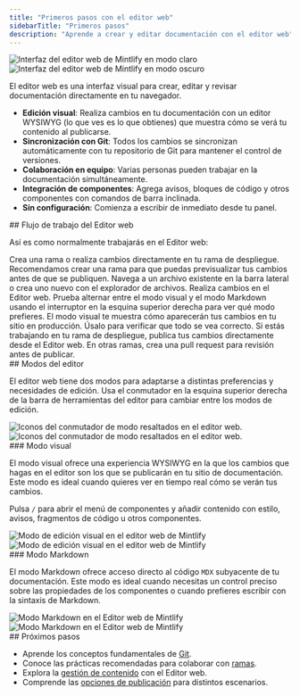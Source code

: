 ```yaml
---
title: "Primeros pasos con el editor web"
sidebarTitle: "Primeros pasos"
description: "Aprende a crear y editar documentación con el editor web"
---
```


<img className="block dark:hidden my-0 pointer-events-none" src="/images/editor/editor-light.png" alt="Interfaz del editor web de Mintlify en modo claro" />

<img className="hidden dark:block my-0 pointer-events-none" src="/images/editor/editor-dark.png" alt="Interfaz del editor web de Mintlify en modo oscuro" />

El editor web es una interfaz visual para crear, editar y revisar documentación directamente en tu navegador.

* **Edición visual**: Realiza cambios en tu documentación con un editor WYSIWYG (lo que ves es lo que obtienes) que muestra cómo se verá tu contenido al publicarse.
* **Sincronización con Git**: Todos los cambios se sincronizan automáticamente con tu repositorio de Git para mantener el control de versiones.
* **Colaboración en equipo**: Varias personas pueden trabajar en la documentación simultáneamente.
* **Integración de componentes**: Agrega avisos, bloques de código y otros componentes con comandos de barra inclinada.
* **Sin configuración**: Comienza a escribir de inmediato desde tu panel.

<div id="web-editor-workflow">
  ## Flujo de trabajo del Editor web
</div>

Así es como normalmente trabajarás en el Editor web:

<Steps>
  <Step title="Elige tu rama">
    Crea una rama o realiza cambios directamente en tu rama de despliegue. Recomendamos crear una rama para que puedas previsualizar tus cambios antes de que se publiquen.
  </Step>

  <Step title="Abre tu archivo">
    Navega a un archivo existente en la barra lateral o crea uno nuevo con el explorador de archivos.
  </Step>

  <Step title="Edita tu contenido">
    Realiza cambios en el Editor web. Prueba alternar entre el modo visual y el modo Markdown usando el interruptor en la esquina superior derecha para ver qué modo prefieres.
  </Step>

  <Step title="Previsualiza tus cambios">
    El modo visual te muestra cómo aparecerán tus cambios en tu sitio en producción. Úsalo para verificar que todo se vea correcto.
  </Step>

  <Step title="Publica tus cambios">
    Si estás trabajando en tu rama de despliegue, publica tus cambios directamente desde el Editor web. En otras ramas, crea una pull request para revisión antes de publicar.
  </Step>
</Steps>

<div id="editor-modes">
  ## Modos del editor
</div>

El editor web tiene dos modos para adaptarse a distintas preferencias y necesidades de edición. Usa el conmutador en la esquina superior derecha de la barra de herramientas del editor para cambiar entre los modos de edición.

<Frame>
  <img src="/images/editor/mode-toggle-light.png" alt="Iconos del conmutador de modo resaltados en el editor web." className="block dark:hidden" />

  <img src="/images/editor/mode-toggle-dark.png" alt="Iconos del conmutador de modo resaltados en el editor web." className="hidden dark:block" />
</Frame>

<div id="visual-mode">
  ### Modo visual
</div>

El modo visual ofrece una experiencia WYSIWYG en la que los cambios que hagas en el editor son los que se publicarán en tu sitio de documentación. Este modo es ideal cuando quieres ver en tiempo real cómo se verán tus cambios.

Pulsa `/` para abrir el menú de componentes y añadir contenido con estilo, avisos, fragmentos de código u otros componentes.

<Frame>
  <img src="/images/editor/visual-mode-light.png" alt="Modo de edición visual en el editor web de Mintlify" className="block dark:hidden" />

  <img src="/images/editor/visual-mode-dark.png" alt="Modo de edición visual en el editor web de Mintlify" className="hidden dark:block" />
</Frame>

<div id="markdown-mode">
  ### Modo Markdown
</div>

El modo Markdown ofrece acceso directo al código `MDX` subyacente de tu documentación. Este modo es ideal cuando necesitas un control preciso sobre las propiedades de los componentes o cuando prefieres escribir con la sintaxis de Markdown.

<Frame>
  <img src="/images/editor/markdown-mode-light.png" alt="Modo Markdown en el Editor web de Mintlify" className="block dark:hidden" />

  <img src="/images/editor/markdown-mode-dark.png" alt="Modo Markdown en el Editor web de Mintlify" className="hidden dark:block" />
</Frame>

<div id="next-steps">
  ## Próximos pasos
</div>

* Aprende los conceptos fundamentales de [Git](/es/editor/git-concepts).
* Conoce las prácticas recomendadas para colaborar con [ramas](/es/editor/branches).
* Explora la [gestión de contenido](/es/editor/content-management) con el Editor web.
* Comprende las [opciones de publicación](/es/editor/publishing) para distintos escenarios.